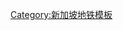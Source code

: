 {{鐵道路線|
| 模板名稱 =新加坡地鐵湯申－東海岸線
| 名稱 = [[新加坡地鐵]][[新加坡地鐵湯申－東海岸線|湯申－東海岸線]]
| 代表色 = #{{SMRT color|TE}}
| Logo = 
| 背景顏色 = #FFFFFF
| 車站列表 = [[兀兰北地铁站|兀兰北]] - [[兀兰地铁站|兀兰]] - [[兀兰南地铁站|兀兰南]] - [[春叶地铁站|春叶]] - [[伦多地铁站|伦多]] - [[美华地铁站|美华]] - [[光明山地铁站|光明山]] - [[汤申上段地铁站|汤申上段]] - [[加利谷地铁站|加利谷]] - ''[[快乐山地铁站|<font color="#888888">快乐山]]'' - ''[[史蒂芬地铁站|史蒂芬]]'' - ''[[纳比雅地铁站|<font color="#888888">纳比雅]]'' - ''[[乌节林荫道地铁站|<font color="#888888">乌节林荫道]]'' - ''[[乌节地铁站|乌节]]'' - ''[[大世界地铁站 (新加坡)|<font color="#888888">大世界]]'' - ''[[合乐地铁站|<font color="#888888">合乐]]'' - ''[[欧南园地铁站|欧南园]]'' - ''[[麦士威地铁站|<font color="#888888">麦士威]]'' - ''[[珊顿道地铁站|<font color="#888888">珊顿道]]'' - ''[[滨海湾地铁站|滨海湾]]'' - ''[[滨海南地铁站|<font color="#888888">滨海南]]'' - ''[[滨海湾花园地铁站|<font color="#888888">滨海湾花园]]'' - ''[[建国先贤纪念园地铁站|<font color="#888888">建国先贤纪念园]]'' - ''[[丹戎禺地铁站|<font color="#888888">丹戎禺]]'' - ''[[加东公园地铁站|<font color="#888888">加东公园]]'' - ''[[丹戎加东地铁站|<font color="#888888">丹戎加东]]'' - ''[[马林百列地铁站|<font color="#888888">马林百列]]'' - ''[[马林台地铁站|<font color="#888888">马林台]]'' - ''[[实乞纳地铁站|<font color="#888888">实乞纳]]'' - ''[[碧湾地铁站|<font color="#888888">碧湾]]'' - ''[[勿洛南地铁站|<font color="#888888">勿洛南]]'' - ''[[双溪勿洛地铁站|<font color="#888888">双溪勿洛]]''
}}<noinclude>[[Category:新加坡地铁模板]]</noinclude>